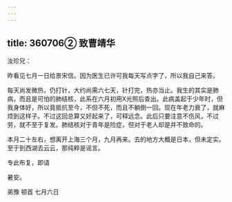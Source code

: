 ```yaml
---
---
---
```

title: 360706② 致曹靖华
---




汝珍兄：

昨看见七月一日给景宋信。因为医生已许可我每天写点字了，所以我自己来答。

每天尚发微热，仍打针，大约尚需六七天，针打完，热亦当止。我生的其实是肺病，而且是可怕的肺结核，此系在六月初用X光照后查出。此病盖起于少年时，但我身体好，所以竟抵抗至今，不但不死，而且不躺倒一回。现在年老力衰了，就麻烦到这样子。不过这回总算又好起来了，可释远念。此后只要注意不伤风，不过劳，就不至于复发。肺结核对于青年是险症，但对于老人却是并不致命的。

本月二十左右，想离开上海三个月，九月再来。去的地方大概是日本，但未定实。至于到西湖去云云，那纯粹是谣言。

专此布复，即请

暑安。

弟豫 顿首 七月六日